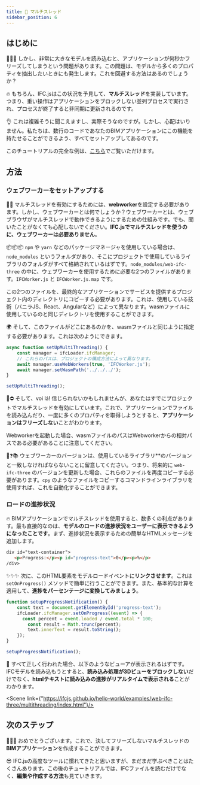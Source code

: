 ```yaml
---
title: 🚀 マルチスレッド
sidebar_position: 6
---
```



## はじめに

🥶🥶🥶
しかし、非常に大きなモデルを読み込むと、アプリケーションが何秒かフリーズしてしまうという問題があります。この問題は、モデルから多くのプロパティを抽出したいときにも発生します。これを回避する方法はあるのでしょうか？

🔥
もちろん、IFC.jsはこの状況を予見して、**マルチスレッド**を実装しています。つまり、重い操作はアプリケーションをブロックしない並列プロセスで実行され、プロセスが終了すると非同期に更新されるのです。

👌
これは複雑そうに聞こえますし、実際そうなのですが。しかし、心配はいりません。私たちは、数行のコードであなたのBIMアプリケーションにこの機能を持たせることができるよう、すべてセットアップしてあるのです。

<IfcCard>
このチュートリアルの完全な例は、<a href="https://github.com/IFCjs/hello-world/tree/main/examples/web-ifc-three/multithreading">こちら</a>でご覧いただけます。
</IfcCard>

## 方法

### ウェブワーカーをセットアップする

👩‍🏫
マルチスレッドを有効にするためには、**webworker**を設定する必要があります。しかし、ウェブワーカーとは何でしょうか？ウェブワーカーとは、ウェブブラウザがマルチスレッドで動作できるようにするための仕組みです。でも、聞いたことがなくても心配しないでください。**IFC.jsでマルチスレッドを使うのに、ウェブワーカーは必要ありません**。

📦📦📦
`npm` や `yarn` などのパッケージマネージャを使用している場合は、 `node_modules` というフォルダがあり、そこにプロジェクトで使用しているライブラリのフォルダがすべて格納されているはずです。`node_modules/web-ifc-three` の中に、ウェブワーカーを使用するために必要な2つのファイルがあります。`IFCWorker.js` と `IFCWorker.js.map` です。

<IfcCard>
この2つのファイルを、最終的なアプリケーションでサービスを提供するプロジェクト内のディレクトリにコピーする必要があります。これは、使用している技術（バニラJS、React、Angularなど）によって異なります。wasmファイルに使用しているのと同じディレクトリを使用することができます。
</IfcCard>

🌍
そして、このファイルがどこにあるのかを、wasmファイルと同じように指定する必要があります。これは次のようにできます。

```js
async function setUpMultiThreading() {
    const manager = ifcLoader.ifcManager;
    // これらのパスは、プロジェクトの構成方法によって異なります。
	await manager.useWebWorkers(true, 'IFCWorker.js');
	await manager.setWasmPath('../../../');
}

setUpMultiThreading();
```

🥶⛔
そして、voi lá! 信じられないかもしれませんが、あなたはすでにプロジェクトでマルチスレッドを有効にしています。これで、アプリケーションでファイルを読み込んだり、一度に多くのプロパティを取得しようとすると、**アプリケーションはフリーズしない**ことがわかります。

<IfcAlert>
Webworkerを起動した場合、wasmファイルのパスはWebworkerからの相対パスである必要があることに注意してください。
</IfcAlert>

🤖❓📚
ウェブワーカーのバージョンは、使用しているライブラリ**のバージョンと一致しなければならないことに留意してください。つまり、将来的に `web-ifc-three` のバージョンを更新した場合、これらのファイルを再度コピーする必要があります。`cpy` のようなファイルをコピーするコマンドラインライブラリを使用すれば、これを自動化することができます。

### ロードの進捗状況

🔥
BIMアプリケーションでマルチスレッドを使用すると、数多くの利点があります。最も直接的なのは、**モデルのロードの進捗状況をユーザーに表示できるようになったことです**。まず、進捗状況を表示するための簡単なHTMLメッセージを追加します。

```html
div id="text-container">
   <p>Progress:</p><p id="progress-text">0</p><p>%</p>
/div>
```

✨✨✨
次に、このHTML要素をモデルロードイベントに**リンクさせます**。これは `setOnProgress()` メソッドで簡単に行うことができます。また、基本的な計算を適用して、**進捗をパーセンテージに変換してみましょう**。

```js
function setupProgressNotification() {
    const text = document.getElementById('progress-text');
    ifcLoader.ifcManager.setOnProgress((event) => {
      const percent = event.loaded / event.total * 100;
    	const result = Math.trunc(percent);
    	text.innerText = result.toString();
    });
}

setupProgressNotification();
```

🌈
すべて正しく行われた場合、以下のようなビューアが表示されるはずです。IFCモデルを読み込もうとすると、**読み込み処理が3Dビューをブロックしない**だけでなく、**htmlテキストに読み込みの進捗がリアルタイムで表示される**ことがわかります。

<Scene link={"https://ifcjs.github.io/hello-world/examples/web-ifc-three/multithreading/index.html"}/>

## 次のステップ

🎉🎉🎉
おめでとうございます。これで、決してフリーズしないマルチスレッドの**BIMアプリケーション**を作成することができます。

😎
IFC.jsの高度なツールに慣れてきたと思いますが、まだまだ学ぶべきことはたくさんあります。この後のチュートリアルでは、IFCファイルを読むだけでなく、**編集や作成する方法**も見ていきます。